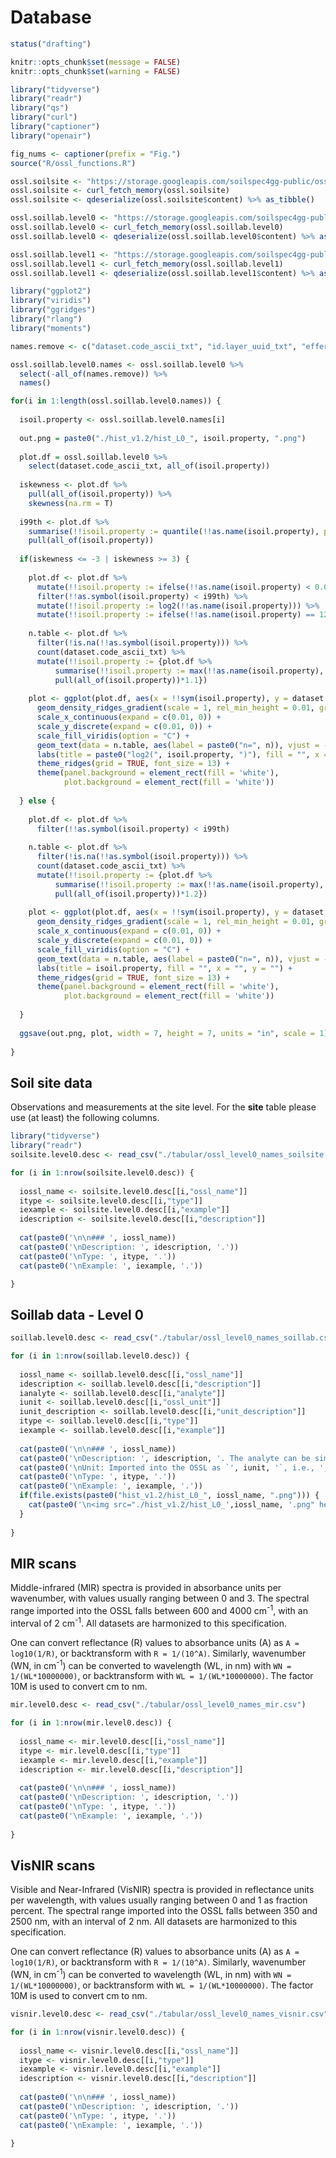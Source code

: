 # Database

```r
status("drafting")
```

```r
knitr::opts_chunk$set(message = FALSE)
knitr::opts_chunk$set(warning = FALSE)
```

```r
library("tidyverse")
library("readr")
library("qs")
library("curl")
library("captioner")
library("openair")

fig_nums <- captioner(prefix = "Fig.")
source("R/ossl_functions.R")

ossl.soilsite <- "https://storage.googleapis.com/soilspec4gg-public/ossl_soilsite_L0_v1.2.qs"
ossl.soilsite <- curl_fetch_memory(ossl.soilsite)
ossl.soilsite <- qdeserialize(ossl.soilsite$content) %>% as_tibble()

ossl.soillab.level0 <- "https://storage.googleapis.com/soilspec4gg-public/ossl_soillab_L0_v1.2.qs"
ossl.soillab.level0 <- curl_fetch_memory(ossl.soillab.level0)
ossl.soillab.level0 <- qdeserialize(ossl.soillab.level0$content) %>% as_tibble()

ossl.soillab.level1 <- "https://storage.googleapis.com/soilspec4gg-public/ossl_soillab_L1_v1.2.qs"
ossl.soillab.level1 <- curl_fetch_memory(ossl.soillab.level1)
ossl.soillab.level1 <- qdeserialize(ossl.soillab.level1$content) %>% as_tibble()
```

```r
library("ggplot2")
library("viridis")
library("ggridges")
library("rlang")
library("moments")

names.remove <- c("dataset.code_ascii_txt", "id.layer_uuid_txt", "efferv_usda.a479_class")

ossl.soillab.level0.names <- ossl.soillab.level0 %>%
  select(-all_of(names.remove)) %>%
  names()

for(i in 1:length(ossl.soillab.level0.names)) {
  
  isoil.property <- ossl.soillab.level0.names[i]
  
  out.png = paste0("./hist_v1.2/hist_L0_", isoil.property, ".png")
  
  plot.df = ossl.soillab.level0 %>%
    select(dataset.code_ascii_txt, all_of(isoil.property))
  
  iskewness <- plot.df %>%
    pull(all_of(isoil.property)) %>%
    skewness(na.rm = T)
  
  i99th <- plot.df %>%
    summarise(!!isoil.property := quantile(!!as.name(isoil.property), p = 0.99, na.rm = T)) %>%
    pull(all_of(isoil.property))
  
  if(iskewness <= -3 | iskewness >= 3) {
    
    plot.df <- plot.df %>%
      mutate(!!isoil.property := ifelse(!!as.name(isoil.property) < 0.001, 4096, !!as.name(isoil.property))) %>%
      filter(!!as.symbol(isoil.property) < i99th) %>%
      mutate(!!isoil.property := log2(!!as.name(isoil.property))) %>%
      mutate(!!isoil.property := ifelse(!!as.name(isoil.property) == 12, 0, !!as.name(isoil.property)))
    
    n.table <- plot.df %>%
      filter(!is.na(!!as.symbol(isoil.property))) %>%
      count(dataset.code_ascii_txt) %>%
      mutate(!!isoil.property := {plot.df %>%
          summarise(!!isoil.property := max(!!as.name(isoil.property), na.rm = T)) %>%
          pull(all_of(isoil.property))*1.1})
    
    plot <- ggplot(plot.df, aes(x = !!sym(isoil.property), y = dataset.code_ascii_txt, fill = ..x..)) +
      geom_density_ridges_gradient(scale = 1, rel_min_height = 0.01, gradient_lwd = 1.) +
      scale_x_continuous(expand = c(0.01, 0)) +
      scale_y_discrete(expand = c(0.01, 0)) +
      scale_fill_viridis(option = "C") +
      geom_text(data = n.table, aes(label = paste0("n=", n)), vjust = -0.5, hjust = "inward") +
      labs(title = paste0("log2(", isoil.property, ")"), fill = "", x = "", y = "") +
      theme_ridges(grid = TRUE, font_size = 13) +
      theme(panel.background = element_rect(fill = 'white'),
            plot.background = element_rect(fill = 'white'))
    
  } else {
    
    plot.df <- plot.df %>%
      filter(!!as.symbol(isoil.property) < i99th)
    
    n.table <- plot.df %>%
      filter(!is.na(!!as.symbol(isoil.property))) %>%
      count(dataset.code_ascii_txt) %>%
      mutate(!!isoil.property := {plot.df %>%
          summarise(!!isoil.property := max(!!as.name(isoil.property), na.rm = T)) %>%
          pull(all_of(isoil.property))*1.2})
    
    plot <- ggplot(plot.df, aes(x = !!sym(isoil.property), y = dataset.code_ascii_txt, fill = ..x..)) +
      geom_density_ridges_gradient(scale = 1, rel_min_height = 0.01, gradient_lwd = 1.) +
      scale_x_continuous(expand = c(0.01, 0)) +
      scale_y_discrete(expand = c(0.01, 0)) +
      scale_fill_viridis(option = "C") +
      geom_text(data = n.table, aes(label = paste0("n=", n)), vjust = -0.5, hjust = "inward") +
      labs(title = isoil.property, fill = "", x = "", y = "") +
      theme_ridges(grid = TRUE, font_size = 13) +
      theme(panel.background = element_rect(fill = 'white'),
            plot.background = element_rect(fill = 'white'))
    
  }
  
  ggsave(out.png, plot, width = 7, height = 7, units = "in", scale = 1)
  
}
```

## Soil site data {#sites-table}

Observations and measurements at the site level. For the **site** table please use (at least) the following columns.

```r
library("tidyverse")
library("readr")
soilsite.level0.desc <- read_csv("./tabular/ossl_level0_names_soilsite.csv")

for (i in 1:nrow(soilsite.level0.desc)) {
  
  iossl_name <- soilsite.level0.desc[[i,"ossl_name"]]
  itype <- soilsite.level0.desc[[i,"type"]]
  iexample <- soilsite.level0.desc[[i,"example"]]
  idescription <- soilsite.level0.desc[[i,"description"]]
  
  cat(paste0('\n\n### ', iossl_name))
  cat(paste0('\nDescription: ', idescription, '.'))
  cat(paste0('\nType: ', itype, '.'))
  cat(paste0('\nExample: ', iexample, '.'))

}
```

## Soillab data - Level 0 {#soillab-table}

```r
soillab.level0.desc <- read_csv("./tabular/ossl_level0_names_soillab.csv")

for (i in 1:nrow(soillab.level0.desc)) {
  
  iossl_name <- soillab.level0.desc[[i,"ossl_name"]]
  idescription <- soillab.level0.desc[[i,"description"]]
  ianalyte <- soillab.level0.desc[[i,"analyte"]]
  iunit <- soillab.level0.desc[[i,"ossl_unit"]]
  iunit_description <- soillab.level0.desc[[i,"unit_description"]]
  itype <- soillab.level0.desc[[i,"type"]]
  iexample <- soillab.level0.desc[[i,"example"]]
  
  cat(paste0('\n\n### ', iossl_name))
  cat(paste0('\nDescription: ', idescription, '. The analyte can be simply described as `', ianalyte, '`.'))
  cat(paste0('\nUnit: Imported into the OSSL as `', iunit, '`, i.e., ', iunit_description, '.'))
  cat(paste0('\nType: ', itype, '.'))
  cat(paste0('\nExample: ', iexample, '.'))
  if(file.exists(paste0("hist_v1.2/hist_L0_", iossl_name, ".png"))) {
    cat(paste0('\n<img src="./hist_v1.2/hist_L0_',iossl_name, '.png" heigth=100% width=100%>'))
  }
  
}
```

## MIR scans {#mir-table}

Middle-infrared (MIR) spectra is provided in absorbance units per wavenumber, with values usually ranging between 0 and 3. The spectral range imported into the OSSL falls between 600 and 4000 cm<sup>-1</sup>, with an interval of 2 cm<sup>-1</sup>. All datasets are harmonized to this specification.

One can convert reflectance (R) values to absorbance units (A) as `A = log10(1/R)`, or backtransform with `R = 1/(10^A)`. Similarly, wavenumber (WN, in cm<sup>-1</sup>) can be converted to wavelength (WL, in nm) with `WN = 1/(WL*10000000)`, or backtransform with `WL = 1/(WL*10000000)`. The factor 10M is used to convert cm to nm.

```r
mir.level0.desc <- read_csv("./tabular/ossl_level0_names_mir.csv")

for (i in 1:nrow(mir.level0.desc)) {
  
  iossl_name <- mir.level0.desc[[i,"ossl_name"]]
  itype <- mir.level0.desc[[i,"type"]]
  iexample <- mir.level0.desc[[i,"example"]]
  idescription <- mir.level0.desc[[i,"description"]]
  
  cat(paste0('\n\n### ', iossl_name))
  cat(paste0('\nDescription: ', idescription, '.'))
  cat(paste0('\nType: ', itype, '.'))
  cat(paste0('\nExample: ', iexample, '.'))
  
}
```

## VisNIR scans {#visnir-table}

Visible and Near-Infrared (VisNIR) spectra is provided in reflectance units per wavelength, with values usually ranging between 0 and 1 as fraction percent. The spectral range imported into the OSSL falls between 350 and 2500 nm, with an interval of 2 nm. All datasets are harmonized to this specification.

One can convert reflectance (R) values to absorbance units (A) as `A = log10(1/R)`, or backtransform with `R = 1/(10^A)`. Similarly, wavenumber (WN, in cm<sup>-1</sup>) can be converted to wavelength (WL, in nm) with `WN = 1/(WL*10000000)`, or backtransform with `WL = 1/(WL*10000000)`. The factor 10M is used to convert cm to nm.

```r
visnir.level0.desc <- read_csv("./tabular/ossl_level0_names_visnir.csv")

for (i in 1:nrow(visnir.level0.desc)) {
  
  iossl_name <- visnir.level0.desc[[i,"ossl_name"]]
  itype <- visnir.level0.desc[[i,"type"]]
  iexample <- visnir.level0.desc[[i,"example"]]
  idescription <- visnir.level0.desc[[i,"description"]]
  
  cat(paste0('\n\n### ', iossl_name))
  cat(paste0('\nDescription: ', idescription, '.'))
  cat(paste0('\nType: ', itype, '.'))
  cat(paste0('\nExample: ', iexample, '.'))
  
}
```
<!-- ## Harmonization rules -->

<!-- The following description includes harmonization/conversion rules recommended in this project. -->
<!-- For each conversion rule, a reference and an example are provided to prevent from  -->
<!-- misusing the rules. The following principle of harmonization are highly recommended: -->

<!-- 1. Document (R code) any harmonization / conversion steps.\ -->
<!-- 2. Where possible provide propagated measure of uncertainty. This can further used  -->
<!-- as weights in the Machine Learning / model building.\ -->
<!-- 3. Any conversion that leads to inducting significant bias (over-/under-estimation  -->
<!-- of values) should we avoided.\ -->
<!-- 4. Add to the produced dataset metadata that part of data has been harmonized and  -->
<!-- specify exact method.\ -->

<!-- Disclaimer: use at own risk. See also our general disclaimer. -->

<!-- ### pH -->

<!-- From `ph.kcl_usda.4c1_index` to `ph.h2o_usda.4c1_index` based on @bohner2008saga: -->

<!-- ```{r} -->
<!-- ph.kcl = 6.5 -->
<!-- ph.h2o = ph.kcl / 0.87 -->
<!-- ph.h2o -->
<!-- ``` -->

<!-- From `ph.cacl2_usda.4c1_index` to `ph.h2o_usda.4c1_index` based on @miller2010comparison: -->

<!-- ```{r} -->
<!-- ph.cacl2 = 6.5 -->
<!-- ph.h2o = (ph.cacl2 + 0.973 ) / 1.08 -->
<!-- ph.h2o -->
<!-- ``` -->


<!-- ### Carbon -->

<!-- From `humus_usda.4h2_wpct` to `oc_usda.4h2_wpct` based on @nelson1983total: -->

<!-- ```{r} -->
<!-- humus = 4 -->
<!-- oc = humus / 1.724 -->
<!-- oc -->
<!-- ``` -->

<!-- From `humus_usda.4h2_wpct` to `oc_usda.4h2_wpct` based on @jensen2018converting: -->

<!-- ```{r} -->
<!-- humus = 4; clay = 10 -->
<!-- oc1 = 0.513 * humus - (0.047 * clay - 0.00025 * clay^2) -->
<!-- oc1 -->
<!-- humus = 4; clay = 20 -->
<!-- oc2 = 0.513 * humus - (0.047 * clay - 0.00025 * clay^2) -->
<!-- oc2 -->
<!-- ``` -->

<!-- ### Phosphorous -->

<!-- ### Potassium -->

<!-- ### Nitrogen -->

<!-- ### Exchangeable cations and CEC -->

<!-- From `k.ext` extracted by Mehlich-3 (cmol/kg) to `ecec.ext_usda.4b1_cmolkg` based on @helling1964contribution: -->

<!-- ```{r} -->
<!-- ph.h2o = 6.5 -->
<!-- k.ext = 2 -->
<!-- ca.ext = 12 -->
<!-- na.ext = 2 -->
<!-- mg.ext = 1 -->
<!-- ecec.ext = ifelse(ph.h2o < 7.5 & ph.h2o>4, (k.ext + ca.ext + na.ext + mg.ext), NA) -->
<!-- ecec.ext -->
<!-- ``` -->

<!-- From `oc_usda.4h2_wpct` to `ecec.ext_usda.4b1_cmolkg` based on @helling1964contribution: -->

<!-- ```{r} -->
<!-- clay.tot = 28 -->
<!-- ph.h2o = 6.5 -->
<!-- oc = 2 -->
<!-- ecec.ext = ((clay.tot*10/100*(30+4.4*ph.h2o))+(oc/100*(-59+51*ph.h2o)))/10 -->
<!-- ecec.ext -->
<!-- ``` -->

<!-- ### Texture fractions -->

<!-- ### Bulk density -->

<!-- ### Soil biological variables -->

<!-- ### Soil contaminants -->

